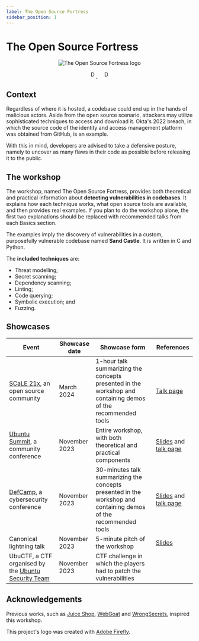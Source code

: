 ```yaml
---
label: The Open Source Fortress
sidebar_position: 1
---
```


# The Open Source Fortress

<!--
    Keep this content synced with README.md. Do the following modifications:
    - Remove the title immediately after the logo;
    - Replace the title of the "The Open Source Fortress" section with "The workshop"; and
    - Remove the "Wiki" section.
-->


<p align="center">
    <img src={Logo} className="logo" alt="The Open Source Fortress logo" style={{width: 256}}/>
</p>
<p align="center" float="left">
    <a href="https://github.com/iosifache/oss_fortress/packages">
      <img src="https://img.shields.io/badge/Docker_images-GHCR-blue?logo=docker" height="17" alt="Docker image: GHCR"/>
    </a>
    &nbsp; &nbsp;
    <a href="https://ossfortress.io/">
      <img src="https://img.shields.io/badge/Documentation-available-green?logo=docusaurus" height="17" alt="Documentation: available"/>
    </a>
</p>

## Context

Regardless of where it is hosted, a codebase could end up in the hands of malicious actors. Aside from the open source scenario, attackers may utilize sophisticated techniques to access and download it. Okta's 2022 breach, in which the source code of the identity and access management platform was obtained from GitHub, is an example.

With this in mind, developers are advised to take a defensive posture, namely to uncover as many flaws in their code as possible before releasing it to the public.

## The workshop

The workshop, named The Open Source Fortress, provides both theoretical and practical information about **detecting vulnerabilities in codebases**. It explains how each technique works, what open source tools are available, and then provides real examples. If you plan to do the workshop alone, the first two explanations should be replaced with recommended talks from each Basics section.

The examples imply the discovery of vulnerabilities in a custom, purposefully vulnerable codebase named **Sand Castle**. It is written in C and Python.

The **included techniques** are:
- Threat modelling;
- Secret scanning;
- Dependency scanning;
- Linting;
- Code querying;
- Symbolic execution; and
- Fuzzing.

## Showcases

| Event                                                                                       | Showcase date     | Showcase form                                                                                         | References                                                                                                                                                                                |
| ------------------------------------------------------------------------------------------- | ----------------- | ----------------------------------------------------------------------------------------------------- | ----------------------------------------------------------------------------------------------------------------------------------------------------------------------------------------- |
| [SCaLE 21x](https://www.socallinuxexpo.org/scale/21x), an open source community             | March 2024        | 1-hour talk summarizing the concepts presented in the workshop and containing demos of the recommended tools | [Talk page](https://www.socallinuxexpo.org/scale/21x/presentations/open-source-fortress) |
| [Ubuntu Summit](https://events.canonical.com/event/31), a community conference              | November 2023     | Entire workshop, with both theoretical and practical components                                       | [Slides](https://raw.githubusercontent.com/iosifache/oss_fortress/main/presentation/ubuntu-summit-23/export.pdf) and [talk page](https://events.canonical.com/event/31/contributions/219) |
| [DefCamp](https://def.camp/speaker), a cybersecurity conference                             | November 2023     | 30-minutes talk summarizing the concepts presented in the workshop and containing demos of the recommended tools | [Slides](https://ossfortress.io/defcamp) and [talk page](https://def.camp/speaker/george-andrei-iosif-2)                                                                                  |
| Canonical lightning talk                                                                    | November 2023     | 5-minute pitch of the workshop                                                                        | [Slides](https://raw.githubusercontent.com/iosifache/oss_fortress/main/presentation/lightning-talk-23/export.pdf)                                                                         |
| UbuCTF, a CTF organised by the [Ubuntu Security Team](https://wiki.ubuntu.com/SecurityTeam) | November 2023     | CTF challenge in which the players had to patch the vulnerabilities                                   |                                                                                                                                                                                           |

## Acknowledgements

Previous works, such as [Juice Shop](https://owasp.org/www-project-juice-shop), [WebGoat](https://github.com/WebGoat/WebGoat) and [WrongSecrets](https://owasp.org/www-project-juice-shop), inspired this workshop.

This project's logo was created with [Adobe Firefly](https://firefly.adobe.com).
